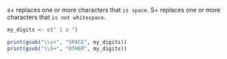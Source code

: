 s+ replaces one or more characters that `is space`.
S+ replaces one or more characters that `is not whitespace`.

```r
my_digits <- c(" 1 a ")

print(gsub("\\s+", "SPACE", my_digits))
print(gsub("\\S+", "OTHER", my_digits))
```
